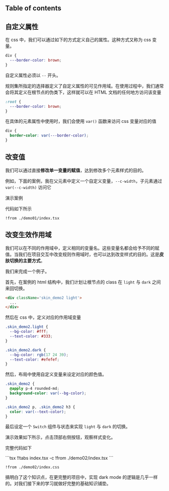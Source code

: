 
## Table of contents

## 自定义属性

在 css 中，我们可以通过如下的方式定义自己的属性。这种方式又称为 css 变量。

```css -c
div {
  ---border-color: brown;
}
```


自定义属性必须以 `--` 开头。

规则集所指定的选择器定义了自定义属性的可见作用域。在使用过程中，我们通常会将其定义在根节点的伪类下，这样就可以在 HTML 文档的任何地方访问该变量

```css -c
:root {
  ---border-color: brown;
}
```

在具体的元素属性中使用时，我们会使用 `var()` 函数来访问 css 变量对应的值



```css
div {
  border-color: var(---border-color);
}
```

## 改变值

我们可以通过直接**修改单一变量的赋值**，达到修改多个元素样式的目的。

例如，下面的案例，我在父元素中定义一个自定义变量，`--c-width`，子元素通过 `var(--c-width)` 访问它

演示案例

<Preview1 />

代码如下所示

```tsx demo01.tsx -c
!from ./demo01/index.tsx
```

## 改变生效作用域

我们可以在不同的作用域中，定义相同的变量名。这些变量名都会给予不同的赋值。当我们在项目交互中改变规则作用域时，也可以达到改变样式的目的。这是**皮肤切换的主要方式**。

我们来完成一个例子。

首先，在案例的 html 结构中，我们计划让根节点的 class 在 `light` 与 `dark` 之间来回切换。

```html
<div className='skin_demo2 light'>
  ...
</div>
```

然后在 css 中，定义对应的作用域变量

```css
.skin_demo2.light {
  --bg-color: #fff;
  --text-color: #333;
}

.skin_demo2.dark {
  --bg-color: rgb(17 24 39);
  --text-color: #efefef;
}
```

然后，布局中使用自定义变量来设定对应的颜色值。

```css
.skin_demo2 {
  @apply p-4 rounded-md;
  background-color: var(--bg-color);
}

.skin_demo2 p, .skin_demo2 h3 {
  color: var(--text-color);
}
```

最后设定一个 `Switch` 组件与状态来实现 `light` 与 `dark` 的切换。

演示效果如下所示，点击顶部右侧按钮，观察样式变化。

<Preview2 />


完整代码如下

<CodeTabs>
  ```tsx !!tabs index.tsx -c
  !from ./demo02/index.tsx
  ```

  ```tsx !!tabs index.css -c
  !from ./demo02/index.css
  ```
</CodeTabs>

搞明白了这个知识点，在更完整的项目中，实现 dark mode 的逻辑是几乎一样的。对我们接下来的学习就做好完整的基础知识铺垫。
